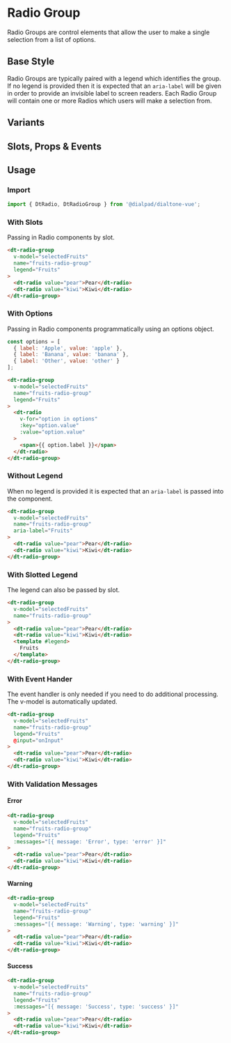 

<Meta of={RadioGroupStories}/>

# Radio Group

<Subtitle>
  Radio Groups are control elements that allow the user to make a single selection from a list of options.
</Subtitle>

## Base Style

Radio Groups are typically paired with a legend which identifies the group. If no legend is provided then it is expected
that an `aria-label` will be given in order to provide an invisible label to screen readers. Each Radio Group will
contain one or more Radios which users will make a selection from.

<Canvas>
  <Story of={RadioGroupStories.Default} />
</Canvas>

## Variants

<Canvas>
  <Story of={RadioGroupStories.Variants} />
</Canvas>

## Slots, Props & Events

<Controls />

## Usage

### Import

```jsx
import { DtRadio, DtRadioGroup } from '@dialpad/dialtone-vue';
```

### With Slots

Passing in Radio components by slot.

```html
<dt-radio-group
  v-model="selectedFruits"
  name="fruits-radio-group"
  legend="Fruits"
>
  <dt-radio value="pear">Pear</dt-radio>
  <dt-radio value="kiwi">Kiwi</dt-radio>
</dt-radio-group>
```

### With Options

Passing in Radio components programmatically using an options object.

```js
const options = [
  { label: 'Apple', value: 'apple' },
  { label: 'Banana', value: 'banana' },
  { label: 'Other', value: 'other' }
];
```

```html
<dt-radio-group
  v-model="selectedFruits"
  name="fruits-radio-group"
  legend="Fruits"
>
  <dt-radio
    v-for="option in options"
    :key="option.value"
    :value="option.value"
  >
    <span>{{ option.label }}</span>
  </dt-radio>
</dt-radio-group>
```

### Without Legend

When no legend is provided it is expected that an `aria-label` is passed into the component.

```html
<dt-radio-group
  v-model="selectedFruits"
  name="fruits-radio-group"
  aria-label="Fruits"
>
  <dt-radio value="pear">Pear</dt-radio>
  <dt-radio value="kiwi">Kiwi</dt-radio>
</dt-radio-group>
```

### With Slotted Legend

The legend can also be passed by slot.

```html
<dt-radio-group
  v-model="selectedFruits"
  name="fruits-radio-group"
>
  <dt-radio value="pear">Pear</dt-radio>
  <dt-radio value="kiwi">Kiwi</dt-radio>
  <template #legend>
    Fruits
  </template>
</dt-radio-group>
```

### With Event Hander

The event handler is only needed if you need to do additional processing. The v-model is automatically updated.

```html
<dt-radio-group
  v-model="selectedFruits"
  name="fruits-radio-group"
  legend="Fruits"
  @input="onInput"
>
  <dt-radio value="pear">Pear</dt-radio>
  <dt-radio value="kiwi">Kiwi</dt-radio>
</dt-radio-group>
```

### With Validation Messages

<h4 style={{ color: 'red' }}>Error</h4>

```html
<dt-radio-group
  v-model="selectedFruits"
  name="fruits-radio-group"
  legend="Fruits"
  :messages="[{ message: 'Error', type: 'error' }]"
>
  <dt-radio value="pear">Pear</dt-radio>
  <dt-radio value="kiwi">Kiwi</dt-radio>
</dt-radio-group>
```

<h4 style={{ color: 'Goldenrod' }}>Warning</h4>

```html
<dt-radio-group
  v-model="selectedFruits"
  name="fruits-radio-group"
  legend="Fruits"
  :messages="[{ message: 'Warning', type: 'warning' }]"
>
  <dt-radio value="pear">Pear</dt-radio>
  <dt-radio value="kiwi">Kiwi</dt-radio>
</dt-radio-group>
```

<h4 style={{ color: 'green' }}>Success</h4>

```html
<dt-radio-group
  v-model="selectedFruits"
  name="fruits-radio-group"
  legend="Fruits"
  :messages="[{ message: 'Success', type: 'success' }]"
>
  <dt-radio value="pear">Pear</dt-radio>
  <dt-radio value="kiwi">Kiwi</dt-radio>
</dt-radio-group>
```
